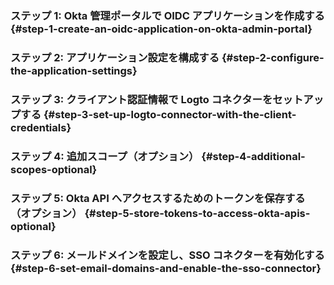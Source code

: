 
### ステップ 1: Okta 管理ポータルで OIDC アプリケーションを作成する \{#step-1-create-an-oidc-application-on-okta-admin-portal}

<Step1 />

### ステップ 2: アプリケーション設定を構成する \{#step-2-configure-the-application-settings}

<Step2 />

### ステップ 3: クライアント認証情報で Logto コネクターをセットアップする \{#step-3-set-up-logto-connector-with-the-client-credentials}

<Step3 />

### ステップ 4: 追加スコープ（オプション） \{#step-4-additional-scopes-optional}

<Step4 />

### ステップ 5: Okta API へアクセスするためのトークンを保存する（オプション） \{#step-5-store-tokens-to-access-okta-apis-optional\}

<Step5 />

### ステップ 6: メールドメインを設定し、SSO コネクターを有効化する \{#step-6-set-email-domains-and-enable-the-sso-connector}

<Step6 />
